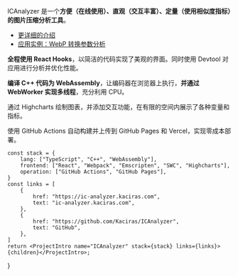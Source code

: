 
ICAnalyzer 是一个**方便（在线使用）、直观（交互丰富）、定量（使用相似度指标）的图片压缩分析工具**。

* [更详细的介绍](https://blog.kaciras.com/article/23/icanalyzer-development-log)
* [应用实例：WebP 转换参数分析](https://blog.kaciras.com/article/24/analyze-WebP-encode-options)

**全程使用 React Hooks**，以简洁的代码实现了美观的界面。同时使用 Devtool 对应用进行分析并优化性能。

**编译 C++ 代码为 WebAssembly**，让编码器在浏览器上执行，**并通过 WebWorker 实现多线程**，充分利用 CPU。

通过 Highcharts 绘制图表，并添加交互功能，在有限的空间内展示了各种变量和指标。

使用 GitHub Actions 自动构建并上传到 GitHub Pages 和 Vercel，实现零成本部署。

	const stack = {
		lang: ["TypeScript", "C++", "WebAssembly"],
		frontend: ["React", "Webpack", "Emscripten", "SWC", "Highcharts"],
		operation: ["GitHub Actions", "GitHub Pages"],
	}
	const links = [
		{
			href: "https://ic-analyzer.kaciras.com",
			text: "ic-analyzer.kaciras.com",
		},
		{
			href: "https://github.com/Kaciras/ICAnalyzer",
			text: "GitHub",
		},
	]
	return <ProjectIntro name="ICAnalyzer" stack={stack} links={links}>{children}</ProjectIntro>;
}
